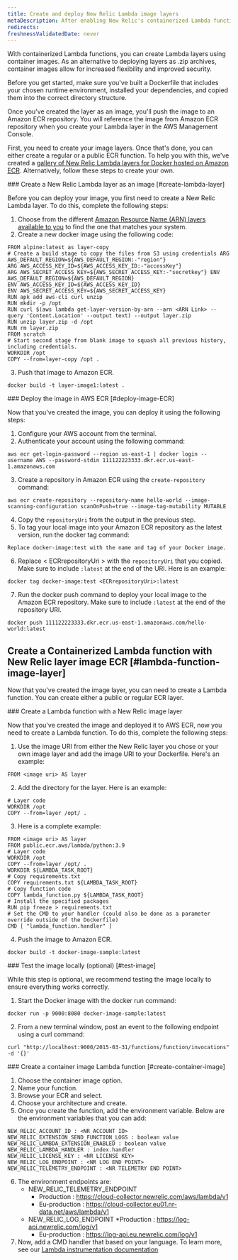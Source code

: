 ```yaml
---
title: Create and deploy New Relic Lambda image layers
metaDescription: After enabling New Relic's containerized Lambda function, you can create a layer as an image.
redirects:
freshnessValidatedDate: never
---
```


With containerized Lambda functions, you can create Lambda layers using container images. As an alternative to deploying layers as .zip archives, container images allow for increased flexibility and improved security.

Before you get started, make sure you've built a Dockerfile that includes your chosen runtime environment, installed your dependencies, and copied them into the correct directory structure. 

Once you've created the layer as an image, you'll push the image to an Amazon ECR repository. You will reference the image from Amazon ECR repository when you create your Lambda layer in the AWS Management Console. 

First, you need to create your image layers. Once that's done, you can either create a regular or a public ECR function. To help you with this, we've created a [gallery of New Relic Lambda layers for Docker hosted on Amazon ECR](https://gallery.ecr.aws/x6n7b2o2?page=1). Alternatively, follow these steps to create your own.

<Steps>
<Step>
### Create a New Relic Lambda layer as an image [#create-lambda-layer]

Before you can deploy your image, you first need to create a New Relic Lambda layer. To do this, complete the following steps: 

1. Choose from the different [Amazon Resource Name (ARN) layers available to you](https://layers.newrelic-external.com/#/get-layers/get) to find the one that matches your system.
2. Create a new docker image using the following code:
```
FROM alpine:latest as layer-copy 
# Create a build stage to copy the files from S3 using credentials ARG AWS_DEFAULT_REGION=${AWS_DEFAULT_REGION:-"region"} 
ARG AWS_ACCESS_KEY_ID=${AWS_ACCESS_KEY_ID:-"accessKey"} 
ARG AWS_SECRET_ACCESS_KEY=${AWS_SECRET_ACCESS_KEY:-"secretkey"} ENV AWS_DEFAULT_REGION=${AWS_DEFAULT_REGION} 
ENV AWS_ACCESS_KEY_ID=${AWS_ACCESS_KEY_ID} 
ENV AWS_SECRET_ACCESS_KEY=${AWS_SECRET_ACCESS_KEY} 
RUN apk add aws-cli curl unzip 
RUN mkdir -p /opt 
RUN curl $(aws lambda get-layer-version-by-arn --arn <ARN Link> --query 'Content.Location' --output text) --output layer.zip 
RUN unzip layer.zip -d /opt 
RUN rm layer.zip 
FROM scratch 
# Start second stage from blank image to squash all previous history, including credentials. 
WORKDIR /opt 
COPY --from=layer-copy /opt .
```
3. Push that image to Amazon ECR. 

```
docker build -t layer-image1:latest .
```
</Step>

<Step>
### Deploy the image in AWS ECR [#deploy-image-ECR]

Now that you've created the image, you can deploy it using the following steps: 

1. Configure your AWS account from the terminal.
2. Authenticate your account using the following command:

```
aws ecr get-login-password --region us-east-1 | docker login --username AWS --password-stdin 111122223333.dkr.ecr.us-east-1.amazonaws.com
```
3. Create a repository in Amazon ECR using the `create-repository` command:

```
aws ecr create-repository --repository-name hello-world --image-scanning-configuration scanOnPush=true --image-tag-mutability MUTABLE
```
4. Copy the `repositoryUri` from the output in the previous step.
5. To tag your local image into your Amazon ECR repository as the latest version, run the docker tag command: 
```
Replace docker-image:test with the name and tag of your Docker image.
```
6. Replace &lt; ECRrepositoryUri &gt;  with the `repositoryUri` that you copied. Make sure to include `:latest` at the end of the URI. Here is an example: 

```
docker tag docker-image:test <ECRrepositoryUri>:latest
```
7. Run the docker push command to deploy your local image to the Amazon ECR repository. Make sure to include `:latest` at the end of the repository URI. 
```
docker push 111122223333.dkr.ecr.us-east-1.amazonaws.com/hello-world:latest
```
</Step>
</Steps>

## Create a Containerized Lambda function with New Relic layer image ECR [#lambda-function-image-layer]

Now that you've created the image layer, you can need to create a Lambda function. You can create either a public or regular ECR layer. 

<Steps>
<Step>
### Create a Lambda function with a New Relic image layer 

Now that you've created the image and deployed it to AWS ECR, now you need to create a Lambda function. To do this, complete the following steps:

1. Use the image URI from either the New Relic layer you chose or your own image layer and add the image URI to your Dockerfile. Here's an example:
```
FROM <image uri> AS layer
```
2. Add the directory for the layer. Here is an example:

```
# Layer code
WORKDIR /opt
COPY --from=layer /opt/ .
```
3. Here is a complete example:

```
FROM <image uri> AS layer
FROM public.ecr.aws/lambda/python:3.9
# Layer code
WORKDIR /opt
COPY --from=layer /opt/ .
WORKDIR ${LAMBDA_TASK_ROOT}
# Copy requirements.txt
COPY requirements.txt ${LAMBDA_TASK_ROOT}
# Copy function code
COPY lambda_function.py ${LAMBDA_TASK_ROOT}
# Install the specified packages
RUN pip freeze > requirements.txt
# Set the CMD to your handler (could also be done as a parameter override outside of the Dockerfile)
CMD [ "lambda_function.handler" ]
```
4. Push the image to Amazon ECR.
```
docker build -t docker-image-sample:latest 
```
</Step>
<Step>
###  Test the image locally (optional) [#test-image]

While this step is optional, we recommend testing the image locally to ensure everything works correctly. 

1. Start the Docker image with the docker run command:
```
docker run -p 9000:8080 docker-image-sample:latest
```
2. From a new terminal window, post an event to the following endpoint using a curl command:

```
curl "http://localhost:9000/2015-03-31/functions/function/invocations" -d '{}'
```
</Step>
<Step>
###  Create a container image Lambda function [#create-container-image]

1. Choose the container image option.
2. Name your function.
3. Browse your ECR and select. 
4. Choose your architecture and create.
5. Once you create the function, add the environment variable. Below are the environment variables that you can add:

```
NEW_RELIC_ACCOUNT_ID : <NR ACCOUNT ID>
NEW_RELIC_EXTENSION_SEND_FUNCTION_LOGS : boolean value
NEW_RELIC_LAMBDA_EXTENSION_ENABLED : boolean value
NEW_RELIC_LAMBDA_HANDLER : index.handler
NEW_RELIC_LICENSE_KEY : <NR LICENSE KEY>
NEW_RELIC_LOG_ENDPOINT : <NR LOG END POINT>
NEW_RELIC_TELEMETRY_ENDPOINT : <NR TELEMETRY END POINT> 
```
6. The environment endpoints are:
    * NEW_RELIC_TELEMETRY_ENDPOINT
        * Production : https://cloud-collector.newrelic.com/aws/lambda/v1
        * Eu-production : https://cloud-collector.eu01.nr-data.net/aws/lambda/v1
    * NEW_RELIC_LOG_ENDPOINT
        *Production : https://log-api.newrelic.com/log/v1
        * Eu-production : https://log-api.eu.newrelic.com/log/v1
7. Now, add a CMD handler that based on your language. To learn more, see our [Lambda instrumentation documentation](/docs/serverless-function-monitoring/aws-lambda-monitoring/enable-lambda-monitoring/instrument-your-own/)
</Step>
</Steps>



